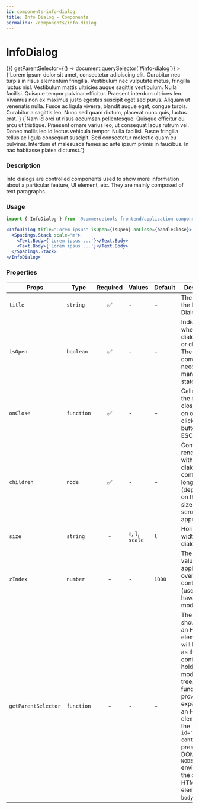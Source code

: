 ```yaml
---
id: components-info-dialog
title: Info Dialog - Components
permalink: /components/info-dialog
---
```


# InfoDialog


<div
  style={{
    position: 'relative',
    width: '100%',
    height: '400px',
  }}
>
  <div id="info-dialog" style={{ flex: 1 }} />
  <InfoDialog
    title="Lorem ipsum dolor sit amet, consectetur adipiscing elit."
    size="l"
    isOpen={true}
    onClose={() => {}}
    getParentSelector={() => document.querySelector(`#info-dialog`)}
  >
    <Spacings.Stack scale="m">
      <Text.Body>
        {`Lorem ipsum dolor sit amet, consectetur adipiscing elit. Curabitur nec turpis in risus elementum fringilla. Vestibulum nec vulputate metus, fringilla luctus nisl. Vestibulum mattis ultricies augue sagittis vestibulum. Nulla facilisi. Quisque tempor pulvinar efficitur. Praesent interdum ultrices leo. Vivamus non ex maximus justo egestas suscipit eget sed purus. Aliquam ut venenatis nulla. Fusce ac ligula viverra, blandit augue eget, congue turpis. Curabitur a sagittis leo. Nunc sed quam dictum, placerat nunc quis, luctus erat.`}
      </Text.Body>
      <Text.Body>
        {`Nam id orci ut risus accumsan pellentesque. Quisque efficitur eu arcu ut tristique. Praesent ornare varius leo, ut consequat lacus rutrum vel. Donec mollis leo id lectus vehicula tempor. Nulla facilisi. Fusce fringilla tellus ac ligula consequat suscipit. Sed consectetur molestie quam eu pulvinar. Interdum et malesuada fames ac ante ipsum primis in faucibus. In hac habitasse platea dictumst.`}
      </Text.Body>
    </Spacings.Stack>
  </InfoDialog>
</div>

### Description

Info dialogs are controlled components used to show more information about a particular feature, UI element, etc. They are mainly composed of text paragraphs.

### Usage

```jsx
import { InfoDialog } from '@commercetools-frontend/application-components';

<InfoDialog title="Lorem ipsus" isOpen={isOpen} onClose={handleClose}>
  <Spacings.Stack scale="m">
    <Text.Body>{'Lorem ipsus ...'}</Text.Body>
    <Text.Body>{'Lorem ipsus ...'}</Text.Body>
  </Spacings.Stack>
</InfoDialog>
```

### Properties

| Props               | Type       | Required | Values            | Default | Description                                                                                                                                                                                                                                                                                                 |
| ------------------- | ---------- | :------: | ----------------- | ------- | ----------------------------------------------------------------------------------------------------------------------------------------------------------------------------------------------------------------------------------------------------------------------------------------------------------- |
| `title`             | `string`   |    ✅    | -                 | -       | The title of the Info Dialog                                                                                                                                                                                                                                                                                |
| `isOpen`            | `boolean`  |    ✅    | -                 | -       | Indicates whether the dialog is open or closed. The parent component needs to manage this state                                                                                                                                                                                                             |
| `onClose`           | `function` |    ✅    | -                 | -       | Called when the dialog closes (click on overlay, click on close button, press ESC)                                                                                                                                                                                                                          |
| `children`          | `node`     |    ✅    | -                 | -       | Content rendered within the dialog. If the content is long in height (depending on the screen size) a scrollbar will appear                                                                                                                                                                                 |
| `size`              | `string`   |    -     | `m`, `l`, `scale` | `l`     | Horizontal width of the dialog card                                                                                                                                                                                                                                                                         |
| `zIndex`            | `number`   |    -     | -                 | `1000`  | The `z-index` value to be applied to the overlay container (useful if you have stacking modals)                                                                                                                                                                                                             |
| `getParentSelector` | `function` |    -     | -                 | -       | The function should return an HTML element that will be used as the parent container to hold the modal DOM tree. If no function is provided, it's expected that an HTML element with the `id="parent-container"` is present in the DOM. In `NODE_ENV=test` environment, the default HTML element is `body`. |
